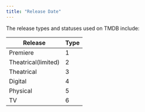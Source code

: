 ```yaml
---
title: "Release Date"
---
```


The release types and statuses used on TMDB include:

| Release             | Type |
| ------------------- | ---- |
| Premiere            | 1    |
| Theatrical(limited) | 2    |
| Theatrical          | 3    |
| Digital             | 4    |
| Physical            | 5    |
| TV                  | 6    |